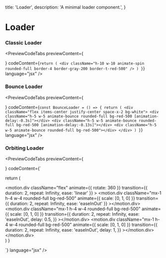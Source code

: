 
  title: 'Loader',
  description: 'A minimal loader component.',
}

# Loader

<div className="my-3"></div>

### Classic Loader

<PreviewCodeTabs
  previewContent={
    <div className="flex items-center justify-center">
      <ClassicLoader />
    </div>
  }
  codeContent={`
  return (
    <div className="h-10 w-10 animate-spin rounded-full border-4 border-gray-200 border-t-red-500" />
  )
}
`}
  language="jsx"
/>

### Bounce Loader

<PreviewCodeTabs
  previewContent={
    <div className="group">
      <BounceLoader />
    </div>
  }
  codeContent={`
const BounceLoader = () => {
  return (
    <div className="flex items-center justify-center space-x-2 bg-white">
      <div className="h-5 w-5 animate-bounce rounded-full bg-red-500 [animation-delay:-0.3s]"></div>
      <div className="h-5 w-5 animate-bounce rounded-full bg-red-500 [animation-delay:-0.13s]"></div>
      <div className="h-5 w-5 animate-bounce rounded-full bg-red-500"></div>
    </div>
  )
}
`}
  language="jsx"
/>

### Orbiting Loader

<PreviewCodeTabs
  previewContent={
    <div className="flex items-center justify-center py-3">
      <OrbitingLoader />
    </div>
  }
  codeContent={`


  return (
    <div className="flex">
      <motion.div
        className="flex"
        animate={{ rotate: 360 }}
        transition={{ duration: 2, repeat: Infinity, ease: 'linear' }}
      >
        <motion.div
          className="mx-1 h-4 w-4 rounded-full bg-red-500"
          animate={{ scale: [0, 1, 0] }}
          transition={{ duration: 2, repeat: Infinity, ease: 'easeInOut' }}
        ></motion.div>
        <motion.div
          className="mx-1 h-4 w-4 rounded-full bg-red-500"
          animate={{ scale: [0, 1, 0] }}
          transition={{
            duration: 2,
            repeat: Infinity,
            ease: 'easeInOut',
            delay: 0.5,
          }}
        ></motion.div>
        <motion.div
          className="mx-1 h-4 w-4 rounded-full bg-red-500"
          animate={{ scale: [0, 1, 0] }}
          transition={{
            duration: 2,
            repeat: Infinity,
            ease: 'easeInOut',
            delay: 1,
          }}
        ></motion.div>
      </motion.div>
    </div>
  )
}

`}
language="jsx"
/>
